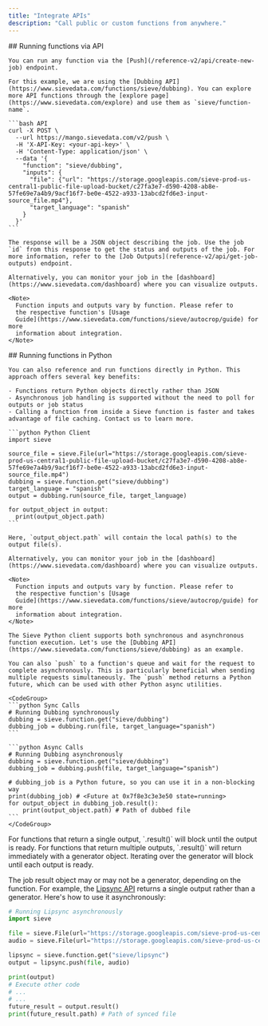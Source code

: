 ```yaml
---
title: "Integrate APIs"
description: "Call public or custom functions from anywhere."
---
```


<Tabs>
  <Tab title="API">
    ## Running functions via API

    You can run any function via the [Push](/reference-v2/api/create-new-job) endpoint.

    For this example, we are using the [Dubbing API](https://www.sievedata.com/functions/sieve/dubbing). You can explore more API functions through the [explore page](https://www.sievedata.com/explore) and use them as `sieve/function-name`.

    ```bash API
    curl -X POST \
      --url https://mango.sievedata.com/v2/push \
      -H 'X-API-Key: <your-api-key>' \
      -H 'Content-Type: application/json' \
      --data '{
        "function": "sieve/dubbing",
        "inputs": {
          "file": {"url": "https://storage.googleapis.com/sieve-prod-us-central1-public-file-upload-bucket/c27fa3e7-d590-4208-ab8e-57fe69e7a4b9/9acf16f7-be0e-4522-a933-13abcd2fd6e3-input-source_file.mp4"},
          "target_language": "spanish"
        }
      }'
    ```

    The response will be a JSON object describing the job. Use the job `id` from this response to get the status and outputs of the job. For more information, refer to the [Job Outputs](reference-v2/api/get-job-outputs) endpoint.

    Alternatively, you can monitor your job in the [dashboard](https://www.sievedata.com/dashboard) where you can visualize outputs.

    <Note>
      Function inputs and outputs vary by function. Please refer to
      the respective function's [Usage
      Guide](https://www.sievedata.com/functions/sieve/autocrop/guide) for more
      information about integration.
    </Note>

  </Tab>
  <Tab title="Python">
    ## Running functions in Python

    You can also reference and run functions directly in Python. This approach offers several key benefits:

    - Functions return Python objects directly rather than JSON
    - Asynchronous job handling is supported without the need to poll for outputs or job status
    - Calling a function from inside a Sieve function is faster and takes advantage of file caching. Contact us to learn more.

    ```python Python Client
    import sieve

    source_file = sieve.File(url="https://storage.googleapis.com/sieve-prod-us-central1-public-file-upload-bucket/c27fa3e7-d590-4208-ab8e-57fe69e7a4b9/9acf16f7-be0e-4522-a933-13abcd2fd6e3-input-source_file.mp4")
    dubbing = sieve.function.get("sieve/dubbing")
    target_language = "spanish"
    output = dubbing.run(source_file, target_language)

    for output_object in output:
      print(output_object.path)
    ```

    Here, `output_object.path` will contain the local path(s) to the output file(s).

    Alternatively, you can monitor your job in the [dashboard](https://www.sievedata.com/dashboard) where you can visualize outputs.

    <Note>
      Function inputs and outputs vary by function. Please refer to
      the respective function's [Usage
      Guide](https://www.sievedata.com/functions/sieve/autocrop/guide) for more
      information about integration.
    </Note>

    The Sieve Python client supports both synchronous and asynchronous function execution. Let's use the [Dubbing API](https://www.sievedata.com/functions/sieve/dubbing) as an example.

    You can also `push` to a function's queue and wait for the request to complete asynchronously. This is particularly beneficial when sending multiple requests simultaneously. The `push` method returns a Python future, which can be used with other Python async utilities.

    <CodeGroup>
    ```python Sync Calls
    # Running Dubbing synchronously
    dubbing = sieve.function.get("sieve/dubbing")
    dubbing_job = dubbing.run(file, target_language="spanish")
    ```

    ```python Async Calls
    # Running Dubbing asynchronously
    dubbing = sieve.function.get("sieve/dubbing")
    dubbing_job = dubbing.push(file, target_language="spanish")

    # dubbing_job is a Python future, so you can use it in a non-blocking way
    print(dubbing_job) # <Future at 0x7f8e3c3e3e50 state=running>
    for output_object in dubbing_job.result():
        print(output_object.path) # Path of dubbed file
    ```
    </CodeGroup>

  </Tab>
</Tabs>

<Note>
  For functions that return a single output, `.result()` will block until the
  output is ready. For functions that return multiple outputs, `.result()` will
  return immediately with a generator object. Iterating over the generator will
  block until each output is ready.
</Note>

The job result object may or may not be a generator, depending on the function. For example, the [Lipsync API](https://www.sievedata.com/functions/sieve/lipsync) returns a single output rather than a generator.
Here's how to use it asynchronously:

```python Async Calls
# Running Lipsync asynchronously
import sieve

file = sieve.File(url="https://storage.googleapis.com/sieve-prod-us-central1-public-file-upload-bucket/40932012-cf32-4c74-bb2b-1ddcd6f51fa7/9ea77af1-518e-4c1c-aae6-0feca93b56dd-input-file.mp4")
audio = sieve.File(url="https://storage.googleapis.com/sieve-prod-us-central1-public-file-upload-bucket/40932012-cf32-4c74-bb2b-1ddcd6f51fa7/9ea77af1-518e-4c1c-aae6-0feca93b56dd-input-audio.wav")

lipsync = sieve.function.get("sieve/lipsync")
output = lipsync.push(file, audio)

print(output)
# Execute other code
# ...
# ...
future_result = output.result()
print(future_result.path) # Path of synced file
```
